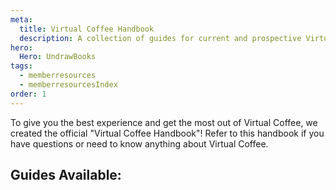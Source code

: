 ```yaml
---
meta:
  title: Virtual Coffee Handbook
  description: A collection of guides for current and prospective Virtual Coffee members.
hero:
  Hero: UndrawBooks
tags:
  - memberresources
  - memberresourcesIndex
order: 1
---
```



<TextContainer background="light" showBackToTopLink={false}>

<LeadText>

To give you the best experience and get the most out of Virtual Coffee, we created the official "Virtual Coffee Handbook"! Refer to this handbook if you have questions or need to know anything about Virtual Coffee.

</LeadText>

</TextContainer>

<TextContainer showBackToTopLink={false}>

## Guides Available:

<FileIndex subDirectory="resources/virtual-coffee" />

</TextContainer>
